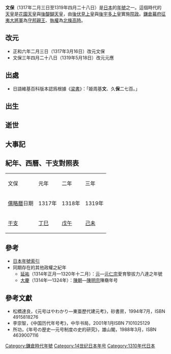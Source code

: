 {{japanese|japanese=文保|kana=ぶんぽう|romaji=Bunpō}}

'''文保'''（1317年二月三日至1319年四月二十八日）是[[日本|日本]]的[[年號|年號]]之一。這個時代的[[天皇|天皇]]是[[花園天皇|花園天皇]]與[[後醍醐天皇|後醍醐天皇]]，由[[後伏見天皇|後伏見上皇]]與[[後宇多天皇|後宇多上皇]]實施[[院政|院政]]。[[鎌倉幕府|鎌倉幕府]][[征夷大將軍|征夷大將軍]]為[[守邦親王|守邦親王]]、[[執權|執權]]為[[北條高時|北條高時]]。

== 改元 ==
*正和六年二月三日（1317年3月16日）改元文保
*文保三年四月二十八日（1319年5月18日）改元元應

== 出處 ==
*日語維基百科版本認爲根據《[[梁書|梁書]]》：「姫周基'''文'''、久'''保'''二七百。」

== 出生 ==

== 逝世 ==

== 大事記 ==

== 紀年、西曆、干支對照表 ==
{| class="wikitable" cellspacing=0 style="text-align:center"
|- style="background-color:#CCCCCC"
|文保||元年||二年||三年
|-
|[[儒略曆|儒略曆]]日期||1317年||1318年||1319年
|-
|[[干支|干支]]||[[丁巳|丁巳]]||[[戊午|戊午]]||[[己未|己未]]
|}

== 參考 ==
*[[日本年號索引|日本年號索引]]
*同期存在的其他政權之紀年
**[[延祐|延祐]]（1314年正月—1320年十二月）：[[元朝|元]]—[[元仁宗|元仁宗]]愛育黎拔力八達之年號
**[[大慶_(陳明宗)|大慶]]（1314年—1324年）：[[陳朝_(越南)|陳朝]]—[[陳明宗|陳明宗]]陳奣年号

==參考文獻==
*松橋達良，《元号はやわかり—東亜歷代建元考》，砂書房，1994年7月，ISBN 4915818276
*李崇智，《中国历代年号考》，中华书局，2001年1月ISBN 7101025129
*所功，《年号の歴史―元号制度の史的研究》，雄山閣，1988年3月，ISBN 4639007116

{{年号|[[正和_(日本)|正和]]|[[日本年號|日本年號]]|[[元應|元應]]}}
{{日本元號}}
{{DEFAULTSORT:Bunpou}}
[[Category:鎌倉時代年號|Category:鎌倉時代年號]]
[[Category:14世纪日本年号|Category:14世纪日本年号]]
[[Category:1310年代日本|Category:1310年代日本]]